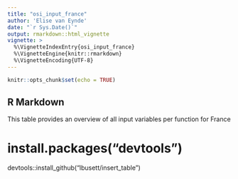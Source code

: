 ```yaml
---
title: "osi_input_france"
author: 'Elise van Eynde'
date: "`r Sys.Date()`"
output: rmarkdown::html_vignette
vignette: >
  %\VignetteIndexEntry{osi_input_france}
  %\VignetteEngine{knitr::rmarkdown}
  %\VignetteEncoding{UTF-8}
---
```



```r
knitr::opts_chunk$set(echo = TRUE)
```

## R Markdown

This table provides an overview of all input variables per function for France



# install.packages("devtools")
devtools::install_github("lbusett/insert_table")
